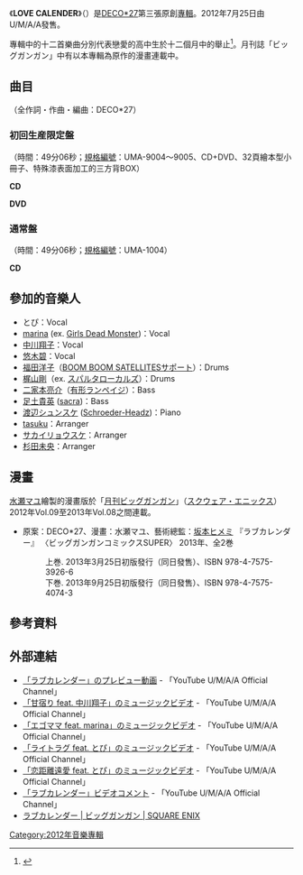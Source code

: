 {{Infobox Album 
| Name           = ラブカレンダー
| Type           = [[錄音室專輯|錄音室專輯]]
| Artist         = [[DECO*27|DECO*27]]
| Released       = 2012年7月25日
| Genre          = [[J-POP|J-POP]]
| Length         = 
| Label          = [[U/M/A/A|U/M/A/A]]
| Producer       =
| Reviews        = 
| Chart position = *27位
| Certification  = 
| Last album = [[愛迷エレジー|愛迷エレジー]]<br/>（2010年）
| This album = '''ラブカレンダー'''<br/>（2012年）
| Next album =
| Misc           = {{Singles
  | Name           = ラブカレンダー
  | Type           = スタジオ・アルバム
  | Single 1       = [[ライトラグ|ライトラグ]]
  | Single 1 date  = 2011年7月27日
  | Single 2       = [[エゴママ/恋距離遠愛|エゴママ/恋距離遠愛]]
  | Single 2 date  = 2011年12月7日
}}}}
《'''LOVE CALENDER'''》（{{lang-ja|ラブカレンダー}}）是[[DECO*27|DECO*27]]第三張原創[[專輯|專輯]]。2012年7月25日由U/M/A/A發售。

專輯中的十二首樂曲分別代表戀愛的高中生於十二個月中的舉止<ref>{{Cite news
|date=2012-07-08
|url=http://natalie.mu/music/news/72549
|title=DECO*27の新作アルバムに中川翔子、悠木碧ゲスト参加
|publisher=ナターシャ
|work=[[ナタリー_(ニュースサイト)|ナタリー]]
|accessdate=2012-10-23
|archive-date=2016-03-04
|archive-url=https://web.archive.org/web/20160304121001/http://natalie.mu/music/news/72549
|dead-url=no
}}</ref>。月刊誌「ビッグガンガン」中有以本專輯為原作的漫畫連載中。

== 曲目 ==
（全作詞・作曲・編曲：DECO*27）

=== 初回生産限定盤 ===
（時間：49分06秒；[[規格編號|規格編號]]：UMA-9004〜9005、CD+DVD、32頁繪本型小冊子、特殊漆表面加工的三方背BOX）

'''CD'''
{{tracklist
| collapsed       = 
| headline        = 
| extra_column    = 
| total_length    = 


| title1 = 1+1=1 feat. とぴ
| longnote1 = 
| length1 = 1:10

| title2 = RT feat. とぴ
| longnote2 = 
| length2 = 3:11

| title3 = {{Lang|ja|甘宿り feat. 中川翔子}}
| longnote3 = 
| length3 = 3:47

| title4 = {{Lang|ja|エゴママ feat. marina}} -Album Mix-
| longnote4 =
| length4 = 4:27

| title5 = {{Lang|ja|ライトラグ feat. とぴ}} -Album Mix-
| longnote5 = 
| length5 = 3:28

| title6 = 27 -DECO*27 Vocal Mix-
| longnote6 = 
| length6 = 3:43

| title7 = {{Lang|ja|砂時計 feat. とぴ}} -Album Mix-
| longnote7 = 
| length7 = 3:09

| title8 = {{Lang|ja|お留守番人 feat. marina}}
| longnote8 = 
| length8 = 3:03

| title9 = {{Lang|ja|恋距離遠愛 feat. とぴ}} -Album Mix-
| longnote9 = 
| length9 = 4:33

| title10 = {{lang|ja|帰想本能 feat. 悠木碧}}
| longnote10 =
| length10 = 3:40

| title11 = {{Lang|ja|フタリ座 feat. とぴ}}
| longnote11 = 
| length11 = 4:40

| title12 = {{Lang|ja|声声 feat. とぴ}}
| longnote12 = 
| length12 = 5:08

| title13 = {{Lang|ja|愛言葉 feat. とぴ}} -Piano Parallel Mix- [BonusTrack]
| longnote13 = 
| length13 = 4:35
}}


'''DVD'''
{{tracklist
| collapsed       = 
| headline        = 
| extra_column    = 
| total_length    =

| title1 = {{lang|ja|ライトラグ feat. とぴ}} -Music Video-
| longnote1 = 
| length1 = 
| producer1 = ANSWR inc.

| title2 = {{Lang|ja|エゴママ feat. marina}} -Music Video-
| longnote2 = 
| length2 = 
| producer2 = Project NINA

| title3 = {{Lang|ja|恋距離遠愛 feat. とぴ}} -Music Video-
| longnote3 = 
| length3 = 
| producer3 = Project NINA

| title4 = {{Lang|ja|甘宿り feat. 中川翔子}} -Music Video-
| longnote4 =
| length4 = 
| producer4 = {{lang|ja|関和亮}}

| title5 = {{Lang|ja|甘宿り feat. 中川翔子}} -Music Video- (Rainy Quartet Ver.)
| longnote5 =
| length5 = 
| producer5 = {{lang|ja|関和亮}}

| title6 = {{Lang|ja|帰想本能 feat. 悠木碧}} -Music Video-
| longnote6 =
| length6 = 
| producer6 = Project NINA

| title7 = {{Lang|ja|砂時計 feat. とぴ}} -Live Clip-
| longnote7 =
| length7 = 

| title8 = RECO*27 -Documentary & Commentary-
| longnote8 =
| length8 = 
}}


=== 通常盤 ===
（時間：49分06秒；[[規格編號|規格編號]]：UMA-1004）

'''CD'''
{{tracklist
| collapsed       = 
| headline        = 
| extra_column    = 
| total_length    = 


| title1 = 1+1=1 feat. とぴ
| longnote1 = 
| length1 = 1:10

| title2 = RT feat. とぴ
| longnote2 = 
| length2 = 3:11

| title3 = {{Lang|ja|甘宿り feat. 中川翔子}}
| longnote3 = 
| length3 = 3:47

| title4 = {{Lang|ja|エゴママ feat. marina}} -Album Mix-
| longnote4 =
| length4 = 4:27

| title5 = {{Lang|ja|ライトラグ feat. とぴ}} -Album Mix-
| longnote5 = 
| length5 = 3:28

| title6 = 27 -DECO*27 Vocal Mix-
| longnote6 = 
| length6 = 3:43

| title7 = {{Lang|ja|砂時計 feat. とぴ}} -Album Mix-
| longnote7 = 
| length7 = 3:09

| title8 = {{Lang|ja|お留守番人 feat. marina}}
| longnote8 = 
| length8 = 3:03

| title9 = {{Lang|ja|恋距離遠愛 feat. とぴ}} -Album Mix-
| longnote9 = 
| length9 = 4:33

| title10 = {{lang|ja|帰想本能 feat. 悠木碧}}
| longnote10 =
| length10 = 3:40

| title11 = {{Lang|ja|フタリ座 feat. とぴ}}
| longnote11 = 
| length11 = 4:40

| title12 = {{Lang|ja|声声 feat. とぴ}}
| longnote12 = 
| length12 = 5:08

| title13 = {{Lang|ja|愛言葉 feat. とぴ}} -Piano Parallel Mix- [BonusTrack]
| longnote13 = 
| length13 = 4:35
}}

== 參加的音樂人 ==
* とぴ：Vocal
* [[marina|marina]] (ex. [[Girls_Dead_Monster|Girls Dead Monster]])：Vocal
* [[中川翔子|中川翔子]]：Vocal
* [[悠木碧|悠木碧]]：Vocal
* [[福田洋子|福田洋子]]（[[BOOM_BOOM_SATELLITES|BOOM BOOM SATELLITES]]サポート）：Drums
* [[梶山剛|梶山剛]]（ex. [[スパルタローカルズ|スパルタローカルズ]]）：Drums
* [[二家本亮介|二家本亮介]]（[[有形ランペイジ|有形ランペイジ]]）：Bass
* [[足土貴英|足土貴英]] ([[sacra|sacra]])：Bass
* [[渡辺シュンスケ|渡辺シュンスケ]] ([[Schroeder-Headz|Schroeder-Headz]])：Piano
* [[tasuku|tasuku]]：Arranger
* [[サカイリョウスケ|サカイリョウスケ]]：Arranger
* [[杉田未央|杉田未央]]：Arranger

== 漫畫 ==
[[水瀬マユ|水瀬マユ]]繪製的漫畫版於「[[月刊ビッグガンガン|月刊ビッグガンガン]]」（[[スクウェア・エニックス|スクウェア・エニックス]]）2012年Vol.09至2013年Vol.08之間連載。
* 原案：DECO*27、漫畫：水瀬マユ、藝術總監：[[坂本ヒメミ|坂本ヒメミ]] 『ラブカレンダー』 〈ビッグガンガンコミックスSUPER〉 2013年、全2巻
*: 上巻. 2013年3月25日初版發行（同日發售）、ISBN 978-4-7575-3926-6
*: 下巻. 2013年9月25日初版發行（同日發售）、ISBN 978-4-7575-4074-3

== 參考資料 ==
<references/>

== 外部連結 ==
* [http://www.youtube.com/watch?v=zYPTG-l64Xc&list=UUtGmulznR7e0KxpEdKu_nqw&index=2&feature=plcp 「ラブカレンダー」のプレビュー動画] {{Wayback|url=http://www.youtube.com/watch?v=zYPTG-l64Xc&list=UUtGmulznR7e0KxpEdKu_nqw&index=2&feature=plcp |date=20190217004227 }} - 「YouTube U/M/A/A Official Channel」
* [http://www.youtube.com/watch?v=cWkINVAUf4I 「甘宿り feat. 中川翔子」のミュージックビデオ] {{Wayback|url=http://www.youtube.com/watch?v=cWkINVAUf4I |date=20201216164147 }} - 「YouTube U/M/A/A Official Channel」
* [http://www.youtube.com/watch?v=n0l0iLUgyPQ&list=UUtGmulznR7e0KxpEdKu_nqw&index=7&feature=plcp 「エゴママ feat. marina」のミュージックビデオ] {{Wayback|url=http://www.youtube.com/watch?v=n0l0iLUgyPQ&list=UUtGmulznR7e0KxpEdKu_nqw&index=7&feature=plcp |date=20190217004227 }} - 「YouTube U/M/A/A Official Channel」
* [http://www.youtube.com/watch?v=sg4TeiqWwVU 「ライトラグ feat. とぴ」のミュージックビデオ] {{Wayback|url=http://www.youtube.com/watch?v=sg4TeiqWwVU |date=20210105040714 }} - 「YouTube U/M/A/A Official Channel」
* [http://www.youtube.com/watch?v=4NShEKYoPXw&list=UUtGmulznR7e0KxpEdKu_nqw&index=8&feature=plcp 「恋距離遠愛 feat. とぴ」のミュージックビデオ] {{Wayback|url=http://www.youtube.com/watch?v=4NShEKYoPXw&list=UUtGmulznR7e0KxpEdKu_nqw&index=8&feature=plcp |date=20161010084935 }} - 「YouTube U/M/A/A Official Channel」
* [http://www.youtube.com/watch?v=cWkINVAUf4I 「ラブカレンダー」ビデオコメント] {{Wayback|url=http://www.youtube.com/watch?v=cWkINVAUf4I |date=20201216164147 }} - 「YouTube U/M/A/A Official Channel」
* [http://www.jp.square-enix.com/magazine/biggangan/introduction/lovecalendar/ ラブカレンダー | ビッグガンガン | SQUARE ENIX] {{Wayback|url=http://www.jp.square-enix.com/magazine/biggangan/introduction/lovecalendar/ |date=20180727191125 }}


[[Category:2012年音樂專輯|Category:2012年音樂專輯]]